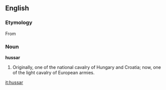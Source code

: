 ==English==
=== Etymology ===
{{etystub}}
From {{Hung.}} [[]]
===Noun===
'''hussar'''

#Originally, one of the national cavalry of Hungary and Croatia; now, one of the light cavalry of European armies.

[[it:hussar]]